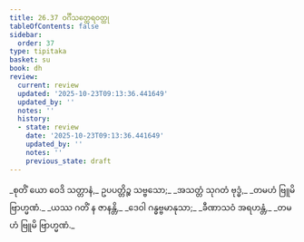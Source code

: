 ```yaml
---
title: 26.37 ဝင်္ဂီသတ္ထေရဝတ္ထု
tableOfContents: false
sidebar:
  order: 37
type: tipitaka
basket: su
book: dh
review:
  current: review
  updated: '2025-10-23T09:13:36.441649'
  updated_by: ''
  notes: ''
  history:
  - state: review
    date: '2025-10-23T09:13:36.441649'
    updated_by: ''
    notes: ''
    previous_state: draft
---
```



<ReviewStatus review={frontmatter.review} showDetails={true} />

<HypothesisAnnotation frontmatter={frontmatter} />

<DynamicBreadcrumb />

<Division number="420" book="dh" e="ch" v="18" p="73">

<Paragraph number="448" type="verses" book="dh">
_စုတိံ ယော ဝေဒိ သတ္တာနံ,_  
ဥပပတ္တိဉ္စ သဗ္ဗသော;_  
_အသတ္တံ သုဂတံ ဗုဒ္ဓံ,_  
_တမဟံ ဗြူမိ ဗြာဟ္မဏံ._  

</Paragraph>

</Division>
<Division number="421" book="dh" e="ch" v="18" p="74">

<Paragraph number="449" type="verses" book="dh">
_ယဿ ဂတိံ န ဇာနန္တိ,_  
_ဒေဝါ ဂန္ဓဗ္ဗမာနုသာ;_  
_ခီဏာသဝံ အရဟန္တံ,_  
_တမဟံ ဗြူမိ ဗြာဟ္မဏံ._
</Paragraph>
</Division>